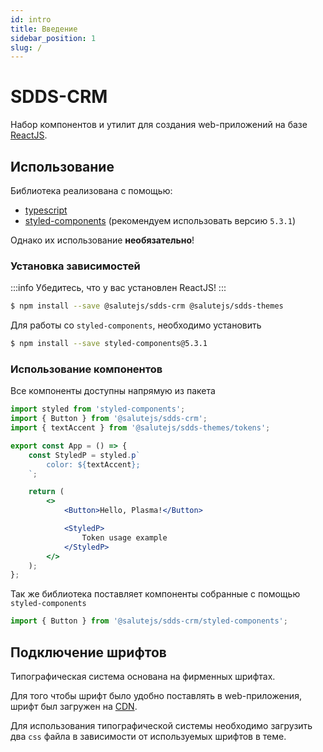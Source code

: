 ```yaml
---
id: intro
title: Введение
sidebar_position: 1
slug: /
---
```




# SDDS-CRM

Набор компонентов и утилит для создания web-приложений на базе [ReactJS](https://reactjs.org/).

## Использование

Библиотека реализована с помощью:
- [typescript](https://www.typescriptlang.org/)
- [styled-components](https://styled-components.com/) (рекомендуем использовать версию `5.3.1`)

Однако их использование **необязательно**!

### Установка зависимостей

:::info
Убедитесь, что у вас установлен ReactJS!
:::

```bash
$ npm install --save @salutejs/sdds-crm @salutejs/sdds-themes
```

Для работы со `styled-components`, необходимо установить

```bash
$ npm install --save styled-components@5.3.1
```

### Использование компонентов

Все компоненты доступны напрямую из пакета

```jsx
import styled from 'styled-components';
import { Button } from '@salutejs/sdds-crm';
import { textAccent } from '@salutejs/sdds-themes/tokens';

export const App = () => {
    const StyledP = styled.p`
        color: ${textAccent};
    `;

    return (
        <>
            <Button>Hello, Plasma!</Button>

            <StyledP>
                Token usage example
            </StyledP>
        </>
    );
};
```

Так же библиотека поставляет компоненты собранные с помощью `styled-components`

```js
import { Button } from '@salutejs/sdds-crm/styled-components';
```

## Подключение шрифтов

Типографическая система основана на фирменных шрифтах.

Для того чтобы шрифт было удобно поставлять в web-приложения, шрифт был загружен на [CDN](https://ru.wikipedia.org/wiki/Content_Delivery_Network).

Для использования типографической системы необходимо загрузить два `css` файла в зависимости от используемых шрифтов в теме.

<Tabs>
    <TabItem value="cra" label="html" default>
        <WepAppExample />
    </TabItem>
    <TabItem value="next" label="NextJS">
        <NextAppExample />
    </TabItem>
</Tabs>

<ThemeTurnOn/>

<ThemeSwitch/>
